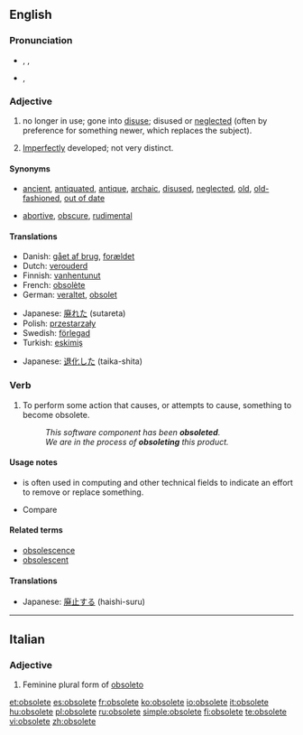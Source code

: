 ==English==

===Pronunciation===
* {{a|US}} {{enPR|äbʹsəlēt}}, {{IPA|/ˈɑbsəliːt/}}, {{SAMPA|/'Abs@li:t/}}
* {{a|UK}} {{IPA|/ˈɒbsəliːt/}}, {{SAMPA|/'Qbs@li:t/}}

===Adjective===
{{en-adj}}

# {{context|of words, equipment, etc.}} no longer in use; gone into [[disuse]]; disused or [[neglect]]ed (often by preference for something newer, which replaces the subject).
# {{biology}} [[imperfect|Imperfectly]] developed; not very distinct.

====Synonyms====
* {{sense|no longer in use}} [[ancient]], [[antiquated]], [[antique]], [[archaic]], [[disused]], [[neglected]], [[old]], [[old-fashioned]], [[out of date]]
* {{sense|in biology: imperfectly developed}} [[abortive]], [[obscure]], [[rudimental]]

====Translations====
{{trans-top|no longer in use}}
*Danish: [[gået af brug]], [[forældet]]
*Dutch: [[verouderd]]
*Finnish: [[vanhentunut]]
*French: [[obsolète]]
*German: [[veraltet]], [[obsolet]]
{{trans-mid}}
*Japanese: [[廃れた]] (sutareta)
*Polish: [[przestarzały]]
*Swedish: [[förlegad]]
*Turkish: [[eskimiş]]
{{trans-bottom}}

{{trans-top|in biology: imperfectly developed}}
{{trans-mid}}
*Japanese: [[退化した]] (taika-shita)
{{trans-bottom}}

===Verb===
{{en-verb|obsolet|ing}}

# {{nonstandard}} To perform some action that causes, or attempts to cause, something to become obsolete.
#:''This software component has been '''obsoleted'''.''
#:''We are in the process of '''obsoleting''' this product.''

====Usage notes====
* {{term|obsolete|To obsolete}} is often used in computing and other technical fields to indicate an effort to remove or replace something.
* Compare {{term|deprecated||no longer considered correct usage}}

====Related terms====
*[[obsolescence]]
*[[obsolescent]]

====Translations====
{{trans-top|to perform some action that causes something to become obsolete}}
{{trans-mid}}
*Japanese: [[廃止する]] (haishi-suru)
{{trans-bottom}}

----

==Italian==

===Adjective===
{{infl|it|adjective form|g={{f|p}}|feminine plural form of|obsoleto}}

# Feminine plural form of [[obsoleto]]

[[et:obsolete]]
[[es:obsolete]]
[[fr:obsolete]]
[[ko:obsolete]]
[[io:obsolete]]
[[it:obsolete]]
[[hu:obsolete]]
[[pl:obsolete]]
[[ru:obsolete]]
[[simple:obsolete]]
[[fi:obsolete]]
[[te:obsolete]]
[[vi:obsolete]]
[[zh:obsolete]]